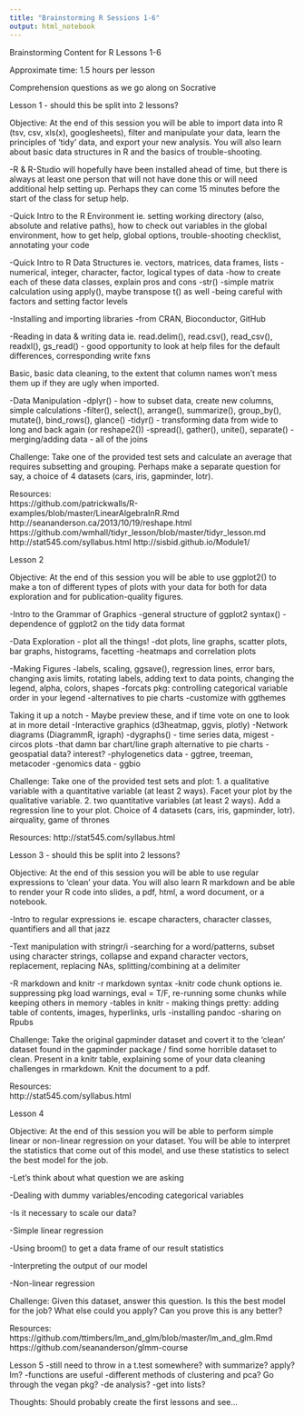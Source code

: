 ```yaml
---
title: "Brainstorming R Sessions 1-6"
output: html_notebook
---
```


Brainstorming Content for R Lessons 1-6

Approximate time: 1.5 hours per lesson

Comprehension questions as we go along on Socrative

Lesson 1 - should this be split into 2 lessons?

Objective: At the end of this session you will be able to import data into R (tsv, csv, xls(x), googlesheets), filter and manipulate your data, learn the principles of 'tidy' data, and export your new analysis. You will also learn about basic data structures in R and the basics of trouble-shooting.

-R & R-Studio will hopefully have been installed ahead of time, but there is always at least one person that will not have done this or will need additional help setting up. Perhaps they can come 15 minutes before the start of the class for setup help.

-Quick Intro to the R Environment
  ie. setting working directory (also, absolute and relative paths), how to check out variables in the global environment, how to get help, global options, trouble-shooting checklist, annotating your code

-Quick Intro to R Data Structures
  ie. vectors, matrices, data frames, lists
    -numerical, integer, character, factor, logical types of data
    -how to create each of these data classes, explain pros and cons
    -str()
    -simple matrix calculation using apply(), maybe transpose t() as well
    -being careful with factors and setting factor levels
    
-Installing and importing libraries
    -from CRAN, Bioconductor, GitHub
    
-Reading in data & writing data
    ie. read.delim(), read.csv(), read_csv(), readxl(), gs_read() - good opportunity to look at help files for the default differences, corresponding write fxns

Basic, basic data cleaning, to the extent that column names won't mess them up if they are ugly when imported. 

-Data Manipulation
  -dplyr() - how to subset data, create new columns, simple calculations
      -filter(), select(), arrange(), summarize(), group_by(), mutate(), bind_rows(), glance()
   -tidyr() - transforming data from wide to long and back again (or reshape2())
      -spread(), gather(), unite(), separate()
    -merging/adding data - all of the joins
      
Challenge: Take one of the provided test sets and calculate an average that requires subsetting and grouping. Perhaps make a separate question for say, a choice of 4 datasets (cars, iris, gapminder, lotr).
  
Resources:  
https://github.com/patrickwalls/R-examples/blob/master/LinearAlgebraInR.Rmd
http://seananderson.ca/2013/10/19/reshape.html
https://github.com/wmhall/tidyr_lesson/blob/master/tidyr_lesson.md
http://stat545.com/syllabus.html
http://sisbid.github.io/Module1/

Lesson 2

Objective: At the end of this session you will be able to use ggplot2() to make a ton of different types of plots with your data for both for data exploration and for publication-quality figures.   

-Intro to the Grammar of Graphics
  -general structure of ggplot2 syntax()
  -dependence of ggplot2 on the tidy data format

-Data Exploration - plot all the things!
  -dot plots, line graphs, scatter plots, bar graphs, histograms, facetting
  -heatmaps and correlation plots
  
-Making Figures
  -labels, scaling, ggsave(), regression lines, error bars, changing axis limits, rotating labels, adding text to data points, changing the legend, alpha, colors, shapes
  -forcats pkg: controlling categorical variable order in your legend
  -alternatives to pie charts
  -customize with ggthemes
  
Taking it up a notch - Maybe preview these, and if time vote on one to look at in more detail
  -Interactive graphics (d3heatmap, ggvis, plotly)
  -Network diagrams (DiagrammR, igraph)
  -dygraphs() - time series data, migest - circos plots
  -that damn bar chart/line graph alternative to pie charts
  -geospatial data? interest?
  -phylogenetics data - ggtree, treeman, metacoder
  -genomics data - ggbio
   
Challenge: Take one of the provided test sets and plot: 
  1. a qualitative variable with a quantitative variable (at least 2 ways). Facet your plot by the qualitative variable.
  2. two quantitative variables (at least 2 ways). Add a regression line to your plot.
Choice of 4 datasets (cars, iris, gapminder, lotr).
    airquality, game of thrones
    
Resources:
http://stat545.com/syllabus.html
    
Lesson 3 - should this be split into 2 lessons?

Objective: At the end of this session you will be able to use regular expressions to 'clean' your data. You will also learn R markdown and be able to render your R code into slides, a pdf, html, a word document, or a notebook.

-Intro to regular expressions
  ie. escape characters, character classes, quantifiers and all that jazz

-Text manipulation with stringr/i
  -searching for a word/patterns, subset using character strings, collapse and expand character vectors, replacement, replacing NAs, splitting/combining at a delimiter

-R markdown and knitr
  -r markdown syntax
  -knitr code chunk options
    ie. suppressing pkg load warnings, eval = T/F, re-running some chunks while keeping others in memory
    -tables in knitr
  - making things pretty: adding table of contents, images, hyperlinks, urls
  -installing pandoc
  -sharing on Rpubs

Challenge: Take the original gapminder dataset and covert it to the 'clean' dataset found in the gapminder package / find some horrible dataset to clean. Present in a knitr table, explaining some of your data cleaning challenges in rmarkdown. Knit the document to a pdf.
   
Resources:      
http://stat545.com/syllabus.html   
    
Lesson 4

Objective: At the end of this session you will be able to perform simple linear or non-linear regression on your dataset. You will be able to interpret the statistics that come out of this model, and use these statistics to select the best model for the job. 

-Let's think about what question we are asking

-Dealing with dummy variables/encoding categorical variables

-Is it necessary to scale our data?

-Simple linear regression

-Using broom() to get a data frame of our result statistics

-Interpreting the output of our model

-Non-linear regression

Challenge: Given this dataset, answer this question. Is this the best model for the job? What else could you apply? Can you prove this is any better?

Resources: 
https://github.com/ttimbers/lm_and_glm/blob/master/lm_and_glm.Rmd
https://github.com/seananderson/glmm-course
    
Lesson 5
-still need to throw in a t.test somewhere? with summarize? apply? lm?
-functions are useful
-different methods of clustering and pca? Go through the vegan pkg?
-de analysis?
-get into lists?

Thoughts: Should probably create the first lessons and see...

